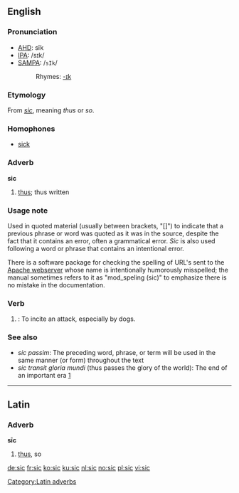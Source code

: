 ==English==

===Pronunciation===
*[[w:AHD|AHD]]: sĭk
*[[w:IPA|IPA]]: /sɪk/
*[[w:SAMPA|SAMPA]]: /<tt>sIk</tt>/
*:Rhymes: [[Rhymes:English:-ɪk|-ɪk]]

===Etymology===
From {{L.}} ''[[sic]]'', meaning ''thus'' or ''so''.

===Homophones===
*[[sick]]

===Adverb===
'''sic'''

# [[thus]]; thus written 

===Usage note===
Used in quoted material (usually between brackets, "[]") to indicate that a previous phrase or word was quoted as it was in the source, despite the fact that it contains an error, often a grammatical error. ''Sic'' is also used following a word or phrase that contains an intentional error.

There is a software package for checking the spelling of URL's sent to the [[w:Apache webserver|Apache webserver]] whose name is intentionally humorously misspelled; the manual sometimes refers to it as "mod_speling (sic)" to emphasize there is no mistake in the documentation.

===Verb===
{{en-verb|sic|c|ing}}

# {{transitive}}: To incite an attack, especially by dogs.

===See also===

* ''sic passim'': The preceding word, phrase, or term will be used in the same manner (or form) throughout the text
* ''sic transit gloria mundi'' (thus passes the glory of the world): The end of an important era [http://www.the-tidings.com/2004/0806/exhibit.htm]

----

==Latin==
===Adverb===
'''sīc'''
# [[thus]], so

[[Category:Latin adverbs]]

[[de:sic]]
[[fr:sic]]
[[ko:sic]]
[[ku:sic]]
[[nl:sic]]
[[no:sic]]
[[pl:sic]]
[[vi:sic]]